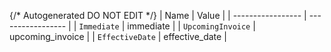 {/* Autogenerated DO NOT EDIT  */}
| Name              | Value             |
| ----------------- | ----------------- |
| `Immediate`       | immediate         |
| `UpcomingInvoice` | upcoming_invoice  |
| `EffectiveDate`   | effective_date    |